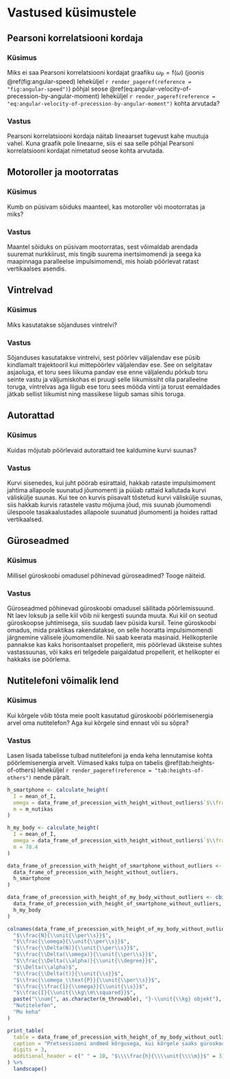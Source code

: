 # Vastused küsimustele

## Pearsoni korrelatsiooni kordaja

### Küsimus

Miks ei saa Pearsoni korrelatsiooni kordajat graafiku $\omega_\text{P} = \text{f}(\omega)$ (joonis \@ref(fig:angular-speed) leheküljel `r render_pageref(reference = "fig:angular-speed")`) põhjal seose \@ref(eq:angular-velocity-of-precession-by-angular-moment) leheküljel `r render_pageref(reference = "eq:angular-velocity-of-precession-by-angular-moment")` kohta
arvutada?

### Vastus

Pearsoni korrelatsiooni kordaja näitab lineaarset tugevust kahe muutuja vahel. Kuna graafik pole lineaarne, siis ei saa selle põhjal Pearsoni korrelatsiooni kordajat nimetatud seose kohta arvutada.

## Motoroller ja mootorratas

### Küsimus

Kumb on püsivam sõiduks maanteel, kas motoroller või mootorratas ja miks?

### Vastus

Maantel sõiduks on püsivam mootorratas, sest võimaldab arendada suuremat nurkkiirust, mis tingib suurema inertsimomendi ja seega ka maapinnaga paralleelse impulsimomendi, mis hoiab pöörlevat ratast vertikaalses asendis.

## Vintrelvad

### Küsimus

Miks kasutatakse sõjanduses vintrelvi?

### Vastus

Sõjanduses kasutatakse vintrelvi, sest pöörlev väljalendav ese püsib kindlamalt trajektooril kui mittepöörlev väljalendav ese. See on selgitatav asjaoluga, et toru sees liikuma pandav ese enne väljalendu põrkub toru seinte vastu ja väljumiskohas ei pruugi selle liikumissiht olla paralleelne toruga, vintrelvas aga liigub ese toru sees mööda vinti ja torust eemaldades jätkab sellist liikumist ning massikese liigub samas sihis toruga.

## Autorattad

### Küsimus

Kuidas mõjutab pöörlevaid autorattaid tee kaldumine kurvi suunas?

### Vastus

Kurvi sisenedes, kui juht pöörab esirattaid, hakkab rataste impulsimoment jahtima allapoole suunatud jõumomenti ja püüab rattaid kallutada kurvi väliskülje suunas. Kui tee on kurvis piisavalt tõstetud kurvi väliskülje suunas, siis hakkab kurvis ratastele vastu mõjuma jõud, mis suunab jõumomendi ülespoole tasakaalustades allapoole suunatud jõumomenti ja hoides rattad vertikaalsed.

## Güroseadmed

### Küsimus

Millisel güroskoobi omadusel põhinevad güroseadmed? Tooge näiteid.

### Vastus

Güroseadmed põhinevad güroskoobi omadusel säilitada pöörlemissuund. Nt laev loksub ja selle kiil võib nii kergesti suunda muuta. Kui kiil on seotud güroskoopse juhtimisega, siis suudab laev püsida kursil. Teine güroskoobi omadus, mida praktikas rakendatakse, on selle hooratta impulsimomendi järgnemine välisele jõumomendile. Nii saab keerata masinaid. Helikopterile pannakse kas kaks horisontaalset propellerit, mis pöörlevad üksteise suhtes vastassuunas, või kaks eri telgedele paigaldatud propellerit, et helikopter ei hakkaks ise pöörlema.

## Nutitelefoni võimalik lend

### Küsimus

Kui kõrgele võib tõsta meie poolt kasutatud güroskoobi pöörlemisenergia arvel oma
nutitelefon? Aga kui kõrgele sind ennast või su sõpra?

\onecolumn

### Vastus

Lasen lisada tabelisse tulbad nutitelefoni ja enda keha lennutamise kohta pöörlemisenergia arvelt. Viimased kaks tulpa on tabelis \@ref(tab:heights-of-others) leheküljel `r render_pageref(reference = "tab:heights-of-others")` nende päralt.

```r
h_smartphone <- calculate_height(
  I = mean_of_I,
  omega = data_frame_of_precession_with_height_without_outliers$`$\\frac{\\omega}{\\unit{\\per\\s}}$`,
  m = m_nutikas
)

h_my_body <- calculate_height(
  I = mean_of_I,
  omega = data_frame_of_precession_with_height_without_outliers$`$\\frac{\\omega}{\\unit{\\per\\s}}$`,
  m = 78.4
)

data_frame_of_precession_with_height_of_smartphone_without_outliers <- cbind(
  data_frame_of_precession_with_height_without_outliers,
  h_smartphone
)

data_frame_of_precession_with_height_of_my_body_without_outliers <- cbind(
  data_frame_of_precession_with_height_of_smartphone_without_outliers,
  h_my_body
)

colnames(data_frame_of_precession_with_height_of_my_body_without_outliers) <- c(
  "$\\frac{N}{\\unit{\\per\\s}}$",
  "$\\frac{\\omega}{\\unit{\\per\\s}}$",
  "$\\frac{\\Delta(N)}{\\unit{\\per\\s}}$",
  "$\\frac{\\Delta(\\omega)}{\\unit{\\per\\s}}$",
  "$\\frac{\\Delta(\\alpha)}{\\unit{\\degree}}$",
  "$\\Delta(\\alpha)$",
  "$\\frac{\\Delta(t)}{\\unit{\\s}}$",
  "$\\frac{\\omega_\\text{P}}{\\unit{\\per\\s}}$",
  "$\\frac{\\frac{1}{\\omega}}{\\unit{\\s}}$",
  "$\\frac{I}{\\unit{\\kg\\m\\squared}}$",
  paste("\\num{", as.character(m_throwable), "}-\\unit{\\kg} objekt"),
  "Nutitelefon",
  "Mu keha"
)

print_table(
  table = data_frame_of_precession_with_height_of_my_body_without_outliers,
  caption = "Pretsessiooni andmed kõrgusega, kui kõrgele saaks güroskoobi energiaga heita eri massiga objekte.",
  digits = 3,
  additional_header = c(" " = 10, "$\\\\frac{h}{\\\\unit{\\\\m}}$" = 3)
) %>%
  landscape()

```

\twocolumn
